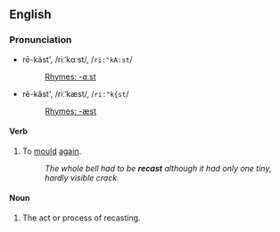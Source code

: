 ==English==
===Pronunciation===
*rē-käst', /riːˈkɑːst/, /<tt>ri:"kA:st</tt>/
*:[[Rhymes:English:-ɑːst|Rhymes: -ɑːst]]
*rē-kăst', /riːˈkæst/, /<tt>ri:"k{st</tt>/
*:[[Rhymes:English:-æst|Rhymes: -æst]]

==== Verb ====
{{irregverb|'''to recast'''|'''[[recasts]]'''|'''recast'''|'''recast'''|'''[[recasting]]'''}}

# To [[mould]] [[again]].
#:''The whole bell had to be '''recast''' although it had only one tiny, hardly visible crack.''

====Noun====
{{en-noun|recast|recasts}}
#The act or process of recasting.